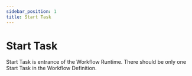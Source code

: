 ```yaml
---
sidebar_position: 1
title: Start Task
---
```


# Start Task

Start Task is entrance of the Workflow Runtime. There should be only one Start Task in the Workflow Definition.
